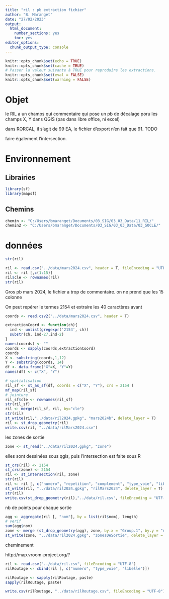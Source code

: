 ```yaml
---
title: "ril : pb extraction fichier"
author: "B. Maranget"
date: "27/02/2023"
output: 
  html_document: 
    number_sections: yes
    toc: yes
editor_options: 
  chunk_output_type: console
---
```



```r
knitr::opts_chunk$set(echo = TRUE)
knitr::opts_chunk$set(cache = TRUE)
# Passer la valeur suivante à TRUE pour reproduire les extractions.
knitr::opts_chunk$set(eval = FALSE)
knitr::opts_chunk$set(warning = FALSE)
```


# Objet

le RIL a un champs qui commentaire qui pose un pb de décalage poru les champs X, Y dans QGIS
(pas dans libre office, ni excel)

dans RORCAL, il s'agit de 99 EA, le fichier d'export n'en fait que 91. TODO

faire également l'intersection.

# Environnement


## Librairies


```r
library(sf)
library(mapsf)
```


## Chemins


```r
chemin <- "C:/Users/bmaranget/Documents/03_SIG/03_03_Data/11_RIL/"
chemin2 <- "C:/Users/bmaranget/Documents/03_SIG/03_03_Data/03_SOCLE/"
```



# données

```r
str(ril)
```




```r
ril <- read.csv("../data/mars2024.csv", header = T, fileEncoding = "UTF-8", na.strings = "")
ril <- ril [,c(1:15)]
ril$cle <- rownames(ril)
str(ril)
```

Gros pb mars 2024, le fichier a trop de commentaire. on ne prend que les 15 colonne

On peut repérer le termes 2154 et extraire les 40 caractères avant


```r
coords <- read.csv2("../data/mars2024.csv", header = T)

extractionCoord <- function(ch){
  ind <- unlist(gregexpr('2154', ch))
  substr(ch, ind-27,ind-2)
}
names(coords) <- ""
coords <- sapply(coords,extractionCoord)
coords
X <- substring(coords,1,12)
Y <- substring(coords, 14)
df <- data.frame("X"=X, "Y"=Y)
names(df) <- c("X", "Y")
```





```r
# spatialisation
ril_sf <- st_as_sf(df, coords = c("X", "Y"), crs = 2154 )
mf_map(ril_sf)
# jointure
ril_sf$cle <- rownames(ril_sf)
str(ril_sf)
ril <- merge(ril_sf, ril, by="cle")
str(ril)
st_write(ril,"../data/ril2024.gpkg", "mars2024b", delete_layer = T)
ril <- st_drop_geometry(ril)
write.csv(ril, "../data/rilMars2024.csv")
```

les zones de sortie

```r
zone <- st_read("../data/ril2024.gpkg", "zone")
```

elles sont dessinées sous qgis, puis l'intersection est faite sous R


```r
st_crs(ril) <- 2154
st_crs(zone) <- 2154
ril <- st_intersection(ril, zone)
str(ril)
ril <- ril [, c("numero", "repetition", "complement", "type_voie", "libelle", "nombre_logements", "numero_permis", "commentaire", "nom")]
st_write(ril, "../data/ril2024.gpkg", "rilMars2024", delete_layer = T)
str(ril)
write.csv(st_drop_geometry(ril),"../data/ril.csv", fileEncoding = "UTF-8")
```

nb de points pour chaque sortie

```r
agg <- aggregate(ril [, "nom"], by = list(ril$nom), length)
# verif
sum(agg$nom)
zone <- merge (st_drop_geometry(agg), zone, by.x = "Group.1", by.y = "nom")
st_write(zone, "../data/ril2024.gpkg", "zonesDeSortie", delete_layer = T)
```


cheminement

http://map.vroom-project.org/?

```r
ril <- read.csv("../data/ril.csv", fileEncoding = "UTF-8")
rilRoutage <- cbind(ril [, c("numero", "type_voie", "libelle")])

rilRoutage <- sapply(rilRoutage, paste)
sapply(rilRoutage, paste)

write.csv(rilRoutage, "../data/rilRoutage.csv", fileEncoding = "UTF-8")
```






